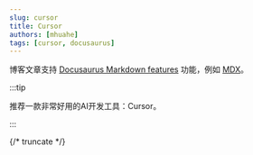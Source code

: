 ```yaml
---
slug: cursor
title: Cursor
authors: [mhuahe]
tags: [cursor, docusaurus]
---
```


博客文章支持 [Docusaurus Markdown features](https://docusaurus.io/docs/markdown-features) 功能，例如 [MDX](https://mdxjs.com/)。

:::tip

推荐一款非常好用的AI开发工具：Cursor。

:::

{/* truncate */}

